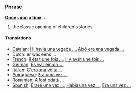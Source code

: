 ===Phrase===
'''[[Once]] [[upon]] [[a]] [[time]] ...'''

# the classic opening of children's stories.

====Translations====
*[[Catalan]]: [[Hi havia una vegada ...]], [[Això era una vegada ...]]
*[[Dutch]]: [[er was eens ...]]
*[[French]]: [[Il était une fois ...]], [[Il y avait une fois ...]]
*[[German]]: [[Es war einmal ...]]
*[[Italian]]: [[C'era una volta ...]]
*[[Portuguese]]: [[Era uma vez ...]]
*[[Romanian]]: [[A fost odată ...]]
*[[Spanish]]: [[Érase una vez ...]], [[Había una vez ...]], [[Era una vez ...]]
